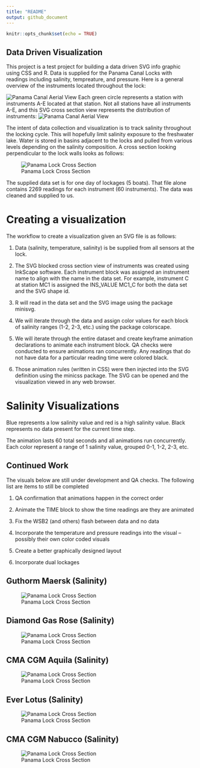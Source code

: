 ```yaml
---
title: "README"
output: github_document
---
```


```r
knitr::opts_chunk$set(echo = TRUE)
```

## Data Driven Visualization

This project is a test project for building a data driven SVG info graphic using CSS and R. Data is supplied for the Panama Canal Locks with readings including salinity, tempreature, and pressure. Here is a general overview of the instruments located throughout the lock:

![Panama Canal Aerial View](References/overview_map.png)
Each green circle represents a station with instruments A-E located at that station. Not all stations have all instruments A-E, and this SVG cross section view represents the distribution of instruments:
![Panama Canal Aerial View](man/figures/total_lock_cross_section.svg)

The intent of data collection and visualization is to track salinity throughout the locking cycle. This will hopefully limit salinity exposure to the freshwater lake. Water is stored in basins adjacent to the locks and pulled from various levels depending on the salinity composition. A cross section looking perpendicular to the lock walls looks as follows:

![Panama Lock Cross Section](References/panama_canal.png)

The supplied data set is for one day of lockages (5 boats). That file alone contains 2269 readings for each instrument (60 instruments). The data was cleaned and supplied to us.

# Creating a visualization

The workflow to create a visualization given an SVG file is as follows:

1. Data (salinity, temperature, salinity) is be supplied from all sensors at the lock.

2. The SVG blocked cross section view of instruments was created using InkScape software. Each instrument block was assigned an instrument name to align with the name in the data set. For example, instrument C at station MC1 is assigned the INS_VALUE MC1_C for both the data set and the SVG shape id.

3. R will read in the data set and the SVG image using the package minisvg.

4. We will iterate through the data and assign color values for each block of salinity ranges (1-2, 2-3, etc.) using the package colorscape. 

5. We will iterate through the entire dataset and create keyframe animation declarations to animate each instrument block. QA checks were conducted to ensure animations ran concurrently. Any readings that do not have data for a particular reading time were colored black.

6. Those animation rules (written in CSS) were then injected into the SVG definition using the minicss package. The SVG can be opened and the visualization viewed in any web browser.

# Salinity Visualizations

Blue represents a low salinity value and red is a high salinity value. Black represents no data present for the current time step. 

The animation lasts 60 total seconds and all animations run concurrently. Each color represent a range of 1 salinity value, grouped 0-1, 1-2, 2-3, etc.

## Continued Work
The visuals below are still under development and QA checks. The following list are items to still be completed

1. QA confirmation that animations happen in the correct order

2. Animate the TIME block to show the time readings are they are animated

3. Fix the WSB2 (and others) flash between data and no data

4. Incorporate the temperature and pressure readings into the visual -- possibly their own color coded visuals

5. Create a better graphically designed layout

6. Incorporate dual lockages

## Guthorm Maersk (Salinity)
![Panama Lock Cross Section](man/figures/GUTHORM MAERSK_total_new.svg) 

## Diamond Gas Rose (Salinity)
![Panama Lock Cross Section](man/figures/DIAMOND GAS ROSE_total_new.svg) 

## CMA CGM Aquila (Salinity)
![Panama Lock Cross Section](man/figures/CMA CGM AQUILA_total_new.svg) 

## Ever Lotus (Salinity)
![Panama Lock Cross Section](man/figures/EVER LOTUS_total_new.svg) 

## CMA CGM Nabucco (Salinity)
![Panama Lock Cross Section](man/figures/CMA CGM NABUCCO_total_new.svg) 

